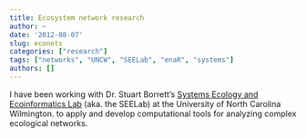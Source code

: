 ```yaml
---
title: Ecosystem network research
author: ~
date: '2012-08-07'
slug: econets
categories: ["research"]
tags: ["networks", "UNCW", "SEELab", "enaR", "systems"]
authors: []
---
```


I have been working with Dr. Stuart Borrett's
[Systems Ecology and Ecoinformatics Lab](http://people.uncw.edu/borretts/)
(aka. the SEELab) at the University of North Carolina Wilmington. to
apply and develop computational tools for analyzing complex ecological
networks.
